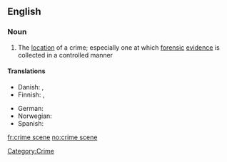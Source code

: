 ==English==

===Noun===
{{wikipedia}}
{{en-noun|sg=[[crime]] [[scene]]}}

# The [[location]] of a crime; especially one at which [[forensic]] [[evidence]] is collected in a controlled manner

====Translations====
{{trans-top|location of a crime}}
* Danish: {{t-|da|gerningssted|n}}, {{t-|da|åsted|n}}
* Finnish: {{t|fi|rikospaikka}}, {{t|fi|tekopaikka}}
{{trans-mid}}
* German: {{t+|de|Tatort|m}}
*Norwegian: {{t+|no|åsted}}
* Spanish: {{t-|es|escena|alt=escena del crimen}}
{{trans-bottom}}

[[Category:Crime]]

[[fr:crime scene]]
[[no:crime scene]]